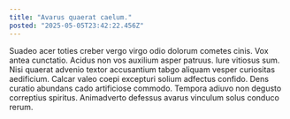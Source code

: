 ```yaml
---
title: "Avarus quaerat caelum."
posted: "2025-05-05T23:42:22.456Z"
---
```


Suadeo acer toties creber vergo virgo odio dolorum cometes cinis. Vox antea cunctatio. Acidus non vos auxilium asper patruus.
Iure vitiosus sum. Nisi quaerat advenio textor accusantium tabgo aliquam vesper curiositas aedificium. Calcar valeo coepi excepturi solium adfectus confido.
Dens curatio abundans cado artificiose commodo. Tempora adiuvo non degusto correptius spiritus. Animadverto defessus avarus vinculum solus conduco rerum.
